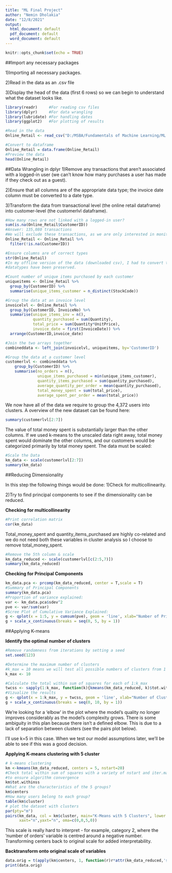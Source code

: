 ---
title: "ML Final Project"
author: "Nemin Dholakia"
date: "12/8/2021"
output:
  html_document: default
  pdf_document: default
  word_document: default
---

```{r setup, include=FALSE}
knitr::opts_chunk$set(echo = TRUE)
```

##Import any necessary packages

1)Importing all necessary packages.

2)Read in the data as an .csv file

3)Display the head of the data (first 6 rows) so we can begin to understand what the dataset looks like.
```{r}
library(readr)     #For reading csv files
library(dplyr)     #For data wrangling
library(lubridate) #For handling dates
library(ggplot2)   #For plotting of results

#Read in the data
Online_Retail <- read_csv("D:/MSBA/Fundamentals of Machine Learning/ML Final Project/Online_Retail.csv")

#Convert to dataframe
Online_Retail = data.frame(Online_Retail)
#Preview the data
head(Online_Retail)
```


##Data Wrangling in dplyr
1)Remove any transactions that aren't associated with a logged-in user (we can't know how many purchases a user has made if they check out as a guest).

2)Ensure that all columns are of the appropriate data type; the invoice date column must be converted to a date type.

3)Transform the data from transactional level (the online retail dataframe) into customer-level (the customerlvl dataframe).
```{r}
#How many rows are not linked with a logged-in user?
sum(is.na(Online_Retail$CustomerID))
#Answer: 135,080 transactions
#We will exclude these transactions, as we are only interested in monitoring user behaviour
Online_Retail <- Online_Retail %>%
  filter(!is.na(CustomerID))

#Ensure columns are of correct types
str(Online_Retail)
#In my offline version of the data (downloaded csv), I had to convert the invoice date column to a date column. Here, it looks like the correct
#datatypes have been preserved.

#Count number of unique items purchased by each customer
uniqueitems <- Online_Retail %>%
  group_by(CustomerID) %>%
  summarise(unique_items_customer = n_distinct(StockCode))

#Group the data at an invoice level
invoicelvl <- Online_Retail %>%
  group_by(CustomerID, InvoiceNo) %>%
  summarise(unique_items_inv = n(),
            quantity_purchased = sum(Quantity),
            total_price = sum(Quantity*UnitPrice),
            invoice_date = first(InvoiceDate)) %>%
  arrange(CustomerID,invoice_date)

#Join the two arrays together
combineddata <- left_join(invoicelvl, uniqueitems, by='CustomerID')

#Group the data at a customer level
customerlvl <- combineddata %>%
    group_by(CustomerID) %>%
    summarise(no_orders = n(),
              unique_items_purchased = min(unique_items_customer),
              quantity_items_purchased = sum(quantity_purchased),
              average_quantity_per_order = mean(quantity_purchased),
              total_money_spent = sum(total_price),
              average_spent_per_order = mean(total_price))
```

We now have all of the data we require to group the 4,372 users into clusters. A overview of the new dataset can be found here:

```{r}
summary(customerlvl[2:7])
```

The value of total money spent is substantially larger than the other columns. If we used k-means to the unscaled data right away, total money spent would dominate the other columns, and our customers would be categorized primarily by total money spent. The data must be scaled:

```{r}
#Scale the Data
km_data <- scale(customerlvl[2:7])
summary(km_data)
```
##Reducing Dimensionality

In this step the following things would be done:
1)Check for multicollinearity.

2)Try to find principal components to see if the dimensionality can be reduced.


**Checking for multicollinearity**
```{r}
#Print correlation matrix
cor(km_data)
```

Total_money_spent and quantity_items_purchased are highly co-related and we do not need both these variables in cluster analysis so I choose to remove total_money_spent.
```{r}
#Remove the 5th column & scale
km_data_reduced <- scale(customerlvl[c(2:5,7)])
summary(km_data_reduced)
```

**Checking for Principal Components**
```{r}
km_data.pca <- prcomp(km_data_reduced, center = T,scale = T)
#Summary of Principal Components
summary(km_data.pca)
#Proportion of variance explained:
var <- km_data.pca$sdev^2
pve <- var/sum(var)
#Scree Plot of Cumulative Variance Explained:
g <- qplot(x = 1:5, y = cumsum(pve), geom = 'line', xlab="Number of Principal Components", ylab='Proportion of Variance Explained', main="Scree Plot of Proportion of Variance Explained")
g + scale_x_continuous(breaks = seq(0, 5, by = 1))
```
##Applying K-means

**Identify the optimal number of clusters**
```{r}
#Remove randomness from iterations by setting a seed
set.seed(123)

#Determine the maximum number of clusters
#k_max = 10 means we will test all possible numbers of clusters from 1 to 10 to see which performs the best.
k_max <- 10

#Calculate the total within sum of squares for each of 1:k_max
twcss <- sapply(1:k_max, function(k){kmeans(km_data_reduced, k)$tot.withinss})
#Vizualize the results
g <- qplot(x = 1:k_max, y = twcss, geom = 'line', xlab="Number of Clusters", ylab='TWCSS', main="Scree Plot of Number of Clusters")
g + scale_x_continuous(breaks = seq(0, 10, by = 1))
```
We're looking for a 'elbow' in the plot where the model's quality no longer improves considerably as the model's complexity grows. There is some ambiguity in this plan because there isn't a defined elbow. This is due to a lack of separation between clusters (see the pairs plot below).


I'll use k=5 in this case. When we test our model assumptions later, we'll be able to see if this was a good decision.

**Applying K-means clustering with 5 cluster**
```{r}
# k-means clustering
km <-kmeans(km_data_reduced, centers = 5, nstart=20)
#Check total within sum of squares with a variety of nstart and iter.max values
#to ensure algorithm convergence
km$tot.withinss
#What are the characteristics of the 5 groups?
km$centers
#How many users belong to each group?
table(km$cluster)
# plot the dataset with clusters
par(pty="m")
pairs(km_data, col = km$cluster, main="K-Means with 5 Clusters", lower.panel=NULL,
      xaxt="n",yaxt="n", oma=c(0,0,5,0))
```
This scale is really hard to interpret - for example, category 2, where the 'number of orders' variable is centred around a negative number. Transforming centers back to original scale for added interpretability.



**Backtransform onto original scale of variables**
```{r}
data.orig = t(apply(km$centers, 1, function(r)r*attr(km_data_reduced,'scaled:scale') + attr(km_data_reduced, 'scaled:center')))
print(data.orig)
```


